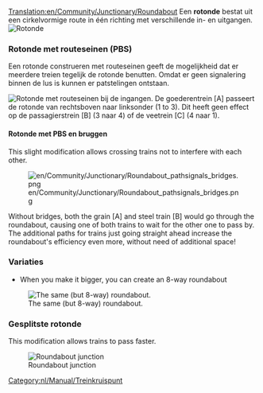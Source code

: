 [[Translation:en/Community/Junctionary/Roundabout]]
{{nl/Community/Junctionary/Kruispuntenmenu}}
Een '''rotonde''' bestat uit een cirkelvormige route in één richting met verschillende in- en uitgangen.
[[File:en/Community/Junctionary/Roundabout.png|none|frame|Rotonde]]

{{nl/Community/Junctionary/Kruispuntcriteria|Goedkoop|1|0|0|2|0||0|0|0|1|||Defecte treinen hebben effect op de gehele rotonde.|
*Kan tot 2 treinen tegelijk afhandelen.
*Als je de rotonde groeter maakt, kun je een rotonde maken die 8 sporen verbindt.
*Zal verkeerstopstoppingen verorozaken.
*Benodigd gebied: 6 x 6
}}

===Rotonde met routeseinen (PBS)===
Een rotonde construeren met routeseinen geeft de mogelijkheid dat er meerdere treien tegelijk de rotonde benutten. Omdat er geen signalering binnen de lus is kunnen er patstelingen ontstaan.

[[File:en/Community/Junctionary/Roundabout pathsignals.png|none|frame|Rotonde met routeseinen bij de ingangen.]]
De goederentrein [A] passeert de rotonde van rechtsboven naar linksonder (1 to 3). Dit heeft geen effect op de passagierstrein [B] (3 naar 4) of de veetrein [C] (4 naar 1).

{{nl/Community/Junctionary/Kruispuntcriteria|Goedkoop|1|0|0|2|0||0|0|0||3||Onmogelijk|
*Lage kosten, weinig ruimtegebruik en relatief hoge efficiëntie}}

====Rotonde met PBS en bruggen====
This slight modification allows crossing trains not to interfere with each other.

[[File:en/Community/Junctionary/Roundabout pathsignals bridges.png]]

Without bridges, both the grain [A] and steel train [B] would go through the roundabout, causing one of both trains to wait for the other one to pass by. The additional paths for trains just going straight ahead increase the roundabout's efficiency even more, without need of additional space!
{{nl/Community/Junctionary/Kruispuntcriteria|Goedkoop|1|0|1|2|0||0|0|0||3||Onmogelijk|}}

===Variaties===
*When you make it bigger, you can create an 8-way roundabout
[[File:en/Community/Junctionary/Basic Roundabout 8-way.png|none|frame|The same (but 8-way) roundabout.]]

===Gesplitste rotonde===

This modification allows trains to pass faster.

[[File:en/Community/Junctionary/Split Roundabout.png|none|frame|Roundabout junction]]

{{nl/Community/Junctionary/Kruispuntcriteria|Goedkoop|1|0|0|4|0||0|0|0|1|||Defecte treinen hebben effect op de gehele rotonde.|
*Can handle up to 7-8 trains at a time
*Low possibility to cause traffic jams if less than 8 trains.
*Area: 33 x 33
}}

[[Category:nl/Manual/Treinkruispunt]]